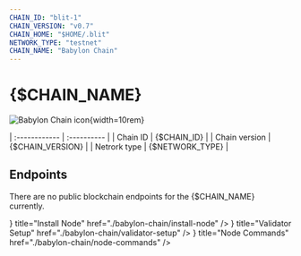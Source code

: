 ```yaml
---
CHAIN_ID: "blit-1"
CHAIN_VERSION: "v0.7"
CHAIN_HOME: "$HOME/.blit"
NETWORK_TYPE: "testnet"
CHAIN_NAME: "Babylon Chain"
---
```


# {$CHAIN_NAME}

![Babylon Chain icon](/public/assets/babylonIcon.webp){width=10rem}

| :------------      | :----------       |
| Chain ID           | {$CHAIN_ID}       |
| Chain version      | {$CHAIN_VERSION}  |
| Netrork type       | {$NETWORK_TYPE}   |

## Endpoints

There are no public blockchain endpoints for the {$CHAIN_NAME} currently. 

<Cards>
  <Card
    icon={<ChevronRightIcon />}
    title="Install Node"
    href="./babylon-chain/install-node"
  />
  <Card
    icon={<ChevronRightIcon />}
    title="Validator Setup"
    href="./babylon-chain/validator-setup"
  />
  <Card
    icon={<ChevronRightIcon />}
    title="Node Commands"
    href="./babylon-chain/node-commands"
  />
</Cards>